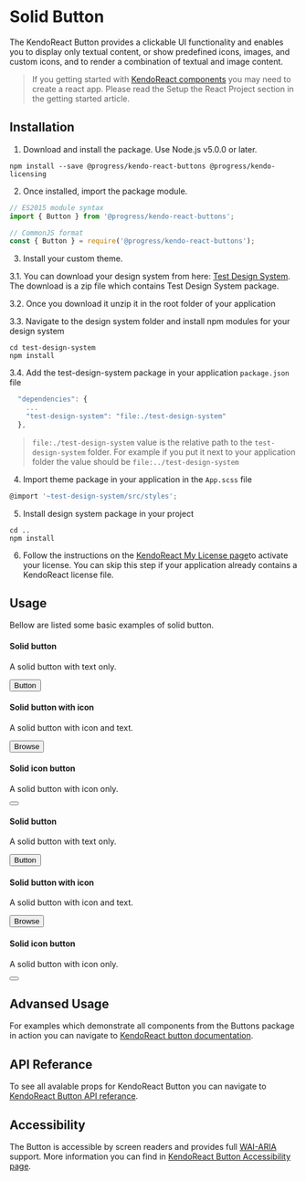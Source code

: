 <!--- SolidButton.stories.mdx --->

<!--- This is your Story template function, shown here in React -->


<Meta title="Components/Button/Solid" component={Button} />

# Solid Button

The KendoReact Button provides a clickable UI functionality and enables you to display only textual content, or show predefined icons, images, and custom icons, and to render a combination of textual and image content.

>If you getting started with <a target="_blank" href="https://www.telerik.com/kendo-react-ui/components/introduction/">KendoReact components</a> you may need to create a react app. Please read the <LinkTo story="page" kind="getting-started-onboarding">Setup the React Project</LinkTo> section in the getting started article.

## Installation

1. Download and install the package. Use Node.js v5.0.0 or later.

```shell
npm install --save @progress/kendo-react-buttons @progress/kendo-licensing

```

2. Once installed, import the package module.

```js
// ES2015 module syntax
import { Button } from '@progress/kendo-react-buttons';
```
```js
// CommonJS format
const { Button } = require('@progress/kendo-react-buttons');
```
3. Install your custom theme.

  3.1. You can download your design system from here: <a target="_blank" href="design-system/test-design-system.zip" download="test-design-system.zip">Test Design System</a>. The download is a zip file which contains Test Design System package.

  3.2. Once you download it unzip it in the root folder of your application

  3.3. Navigate to the design system folder and install npm modules for your design system


```shell
cd test-design-system
npm install
```
  3.4. Add the test-design-system package in your application <code>package.json</code> file

```js
  "dependencies": {
    ...
    "test-design-system": "file:./test-design-system"
  },
```
> <code>file:./test-design-system</code> value is the relative path to the <code>test-design-system</code> folder. For example if you put it next to your application folder the value should be <code>file:../test-design-system</code>

4. Import theme package in your application in the <code>App.scss</code> file
```js
@import '~test-design-system/src/styles';
```

5. Install design system package in your project
```shell
cd ..
npm install
```

6. Follow the instructions on the <a target="_blank" href="https://www.telerik.com/kendo-react-ui/my-license/">KendoReact My License page</a>to activate your license. You can skip this step if your application already contains a KendoReact license file.

## Usage

Bellow are listed some basic examples of solid button.

#### Solid button

A solid button with text only.

<Canvas>
  <Story name="Solid Button">
    <Button>Button</Button>
  </Story>
</Canvas>

#### Solid button with icon

A solid button with icon and text.

<Canvas>
  <Story name="Solid Button Icon Text">
    <Button icon="folder">Browse</Button>
  </Story>
</Canvas>

#### Solid icon button

A solid button with icon only.

<Canvas>
  <Story name="Solid Button Icon">
    <Button icon="folder"></Button>
  </Story>
</Canvas>

#### Solid button

A solid button with text only.

<Canvas>
  <Story name="Solid Button Primary">
    <Button primary>Button</Button>
  </Story>
</Canvas>

#### Solid button with icon

A solid button with icon and text.

<Canvas>
  <Story name="Solid Button Icon Text Primary">
    <Button primary icon="folder">Browse</Button>
  </Story>
</Canvas>

#### Solid icon button

A solid button with icon only.

<Canvas>
  <Story name="Solid Button Icon Primary">
    <Button primary icon="folder"></Button>
  </Story>
</Canvas>

## Advansed Usage

For examples which demonstrate all components from the Buttons package in action you can navigate to <a target="_blank" href="https://www.telerik.com/kendo-react-ui/components/buttons/">KendoReact button documentation</a>.

## API Referance

To see all avalable props for KendoReact Button you can navigate to <a target="_blank" href="https://www.telerik.com/kendo-react-ui/components/buttons/api/ButtonProps/">KendoReact Button API referance</a>.

## Accessibility

The Button is accessible by screen readers and provides full <a target="_blank" href="https://developer.mozilla.org/en-US/docs/Web/Accessibility/ARIA">WAI-ARIA</a> support. More information you can find in <a target="_blank" href="https://www.telerik.com/kendo-react-ui/components/buttons/buttongroup/accesibility/">KendoReact Button Accessibility page</a>.
